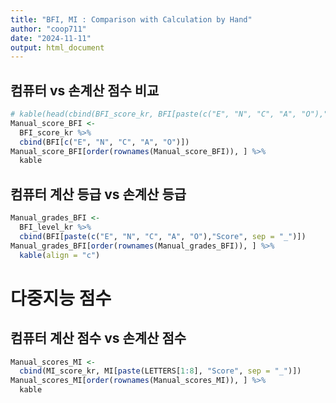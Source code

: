 ```yaml
---
title: "BFI, MI : Comparison with Calculation by Hand"
author: "coop711"
date: "2024-11-11"
output: html_document
---
```


<!--
# Data Reading

`join()`을 사용하기 위하여 `dplyr` 패키지는 사전에 등록

```r
library(knitr)
library(pander)
library(magrittr)
library(dplyr)
panderOptions("table.split.table", Inf)
```

## 필수 자료 읽어들이기

```r
load("./BFI_MI_report_241111.RData")
str(BFI)
str(MI)
str(class_roll)
options(width = 180)
```
-->

## 컴퓨터 vs 손계산 점수 비교

```r
# kable(head(cbind(BFI_score_kr, BFI[paste(c("E", "N", "C", "A", "O"),"Score", sep = "_")])))
Manual_score_BFI <-
  BFI_score_kr %>%
  cbind(BFI[c("E", "N", "C", "A", "O")]) 
Manual_score_BFI[order(rownames(Manual_score_BFI)), ] %>%
  kable
```

## 컴퓨터 계산 등급 vs 손계산 등급

```r
Manual_grades_BFI <- 
  BFI_level_kr %>%
  cbind(BFI[paste(c("E", "N", "C", "A", "O"),"Score", sep = "_")]) 
Manual_grades_BFI[order(rownames(Manual_grades_BFI)), ] %>%
  kable(align = "c")
```

# 다중지능 점수 

## 컴퓨터 계산 점수 vs 손계산 점수

```r
Manual_scores_MI <- 
  cbind(MI_score_kr, MI[paste(LETTERS[1:8], "Score", sep = "_")])
Manual_scores_MI[order(rownames(Manual_scores_MI)), ] %>%
  kable
```